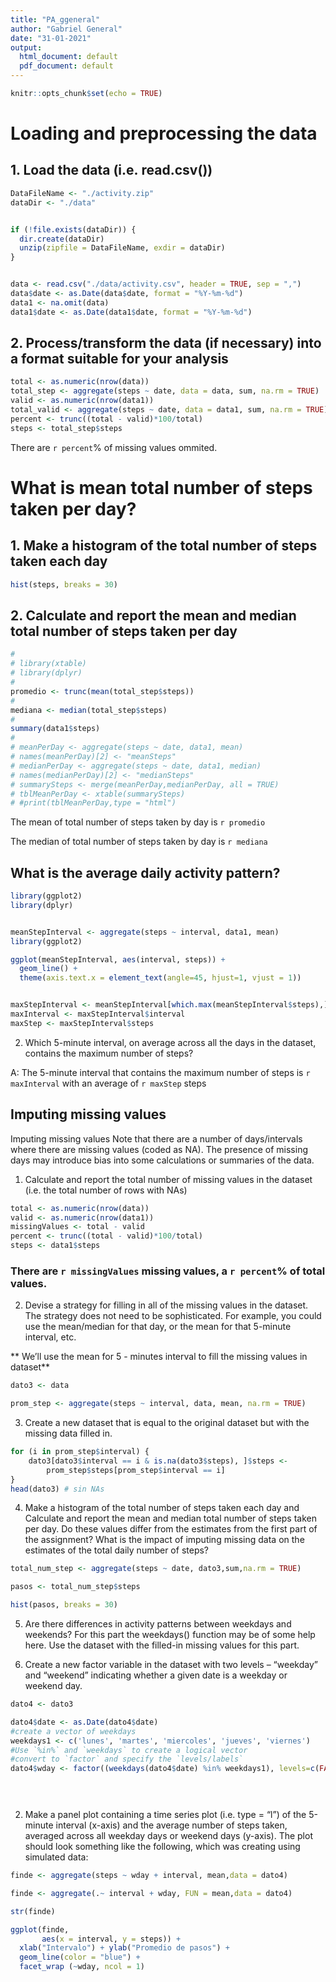 ```yaml
---
title: "PA_ggeneral"
author: "Gabriel General"
date: "31-01-2021"
output:
  html_document: default
  pdf_document: default
---
```


```r
knitr::opts_chunk$set(echo = TRUE)
```

# Loading and preprocessing the data


## 1. Load the data (i.e. read.csv())

```r
DataFileName <- "./activity.zip"
dataDir <- "./data"


if (!file.exists(dataDir)) {
  dir.create(dataDir)
  unzip(zipfile = DataFileName, exdir = dataDir)
}


data <- read.csv("./data/activity.csv", header = TRUE, sep = ",")
data$date <- as.Date(data$date, format = "%Y-%m-%d")
data1 <- na.omit(data)
data1$date <- as.Date(data1$date, format = "%Y-%m-%d")
```

## 2. Process/transform the data (if necessary) into a format suitable for your analysis

```r
total <- as.numeric(nrow(data))
total_step <- aggregate(steps ~ date, data = data, sum, na.rm = TRUE)
valid <- as.numeric(nrow(data1))
total_valid <- aggregate(steps ~ date, data = data1, sum, na.rm = TRUE)
percent <- trunc((total - valid)*100/total)
steps <- total_step$steps

```

There are `r percent`% of missing values ommited.

# What is mean total number of steps taken per day?

## 1. Make a histogram of the total number of steps taken each day
```r
hist(steps, breaks = 30)
```

## 2. Calculate and report the mean and median total number of steps taken per day
```r


# 
# library(xtable)
# library(dplyr)
# 
promedio <- trunc(mean(total_step$steps))
# 
mediana <- median(total_step$steps)
# 
summary(data1$steps)
# 
# meanPerDay <- aggregate(steps ~ date, data1, mean)
# names(meanPerDay)[2] <- "meanSteps"
# medianPerDay <- aggregate(steps ~ date, data1, median)
# names(medianPerDay)[2] <- "medianSteps"
# summarySteps <- merge(meanPerDay,medianPerDay, all = TRUE)
# tblMeanPerDay <- xtable(summarySteps)
# #print(tblMeanPerDay,type = "html")


```
The mean of total number of steps taken by day is `r promedio`

The median of total number of steps taken by day is `r mediana`



## What is the average daily activity pattern?
```r
library(ggplot2)
library(dplyr)


meanStepInterval <- aggregate(steps ~ interval, data1, mean)
library(ggplot2)

ggplot(meanStepInterval, aes(interval, steps)) +
  geom_line() +
  theme(axis.text.x = element_text(angle=45, hjust=1, vjust = 1))


maxStepInterval <- meanStepInterval[which.max(meanStepInterval$steps),]
maxInterval <- maxStepInterval$interval
maxStep <- maxStepInterval$steps

```

2. Which 5-minute interval, on average across all the days in the dataset,
contains the maximum number of steps?

A: The 5-minute interval that contains the maximum number of steps is `r maxInterval` with an average of `r maxStep` steps  

## Imputing missing values
Imputing missing values
Note that there are a number of days/intervals where there are missing values
(coded as NA). The presence of missing days may introduce bias into some
calculations or summaries of the data.


1. Calculate and report the total number of missing values in the dataset
(i.e. the total number of rows with NAs)

```r
total <- as.numeric(nrow(data))
valid <- as.numeric(nrow(data1))
missingValues <- total - valid
percent <- trunc((total - valid)*100/total)
steps <- data1$steps

```
### There are `r missingValues` missing values, a `r percent`% of total values.


2. Devise a strategy for filling in all of the missing values in the dataset. The
strategy does not need to be sophisticated. For example, you could use
the mean/median for that day, or the mean for that 5-minute interval, etc.


** We'll use the mean for 5 - minutes interval to fill the missing values in 
dataset**

```r

dato3 <- data

prom_step <- aggregate(steps ~ interval, data, mean, na.rm = TRUE)

```

3. Create a new dataset that is equal to the original dataset but with the
missing data filled in.

```r



for (i in prom_step$interval) {
    dato3[dato3$interval == i & is.na(dato3$steps), ]$steps <- 
        prom_step$steps[prom_step$interval == i]
}
head(dato3) # sin NAs


```

4. Make a histogram of the total number of steps taken each day and Calculate
and report the mean and median total number of steps taken per day. Do
these values differ from the estimates from the first part of the assignment?
What is the impact of imputing missing data on the estimates of the total
daily number of steps?


```r
total_num_step <- aggregate(steps ~ date, dato3,sum,na.rm = TRUE)

pasos <- total_num_step$steps

hist(pasos, breaks = 30)


```


5. Are there differences in activity patterns between weekdays and weekends?
For this part the weekdays() function may be of some help here. Use the dataset
with the filled-in missing values for this part.

1. Create a new factor variable in the dataset with two levels – “weekday”
and “weekend” indicating whether a given date is a weekday or weekend
day.

```r

dato4 <- dato3

dato4$date <- as.Date(dato4$date)
#create a vector of weekdays
weekdays1 <- c('lunes', 'martes', 'miercoles', 'jueves', 'viernes')
#Use `%in%` and `weekdays` to create a logical vector
#convert to `factor` and specify the `levels/labels`
dato4$wday <- factor((weekdays(dato4$date) %in% weekdays1), levels=c(FALSE, TRUE),labels=c('weekend', 'weekday'))


         
```
         

2. Make a panel plot containing a time series plot (i.e. type = "l") of the
5-minute interval (x-axis) and the average number of steps taken, averaged
across all weekday days or weekend days (y-axis). The plot should look
something like the following, which was creating using simulated data:


```r


finde <- aggregate(steps ~ wday + interval, mean,data = dato4)

finde <- aggregate(.~ interval + wday, FUN = mean,data = dato4)

str(finde)

ggplot(finde,
       aes(x = interval, y = steps)) +
  xlab("Intervalo") + ylab("Promedio de pasos") +
  geom_line(color = "blue") +
  facet_wrap (~wday, ncol = 1)




```


